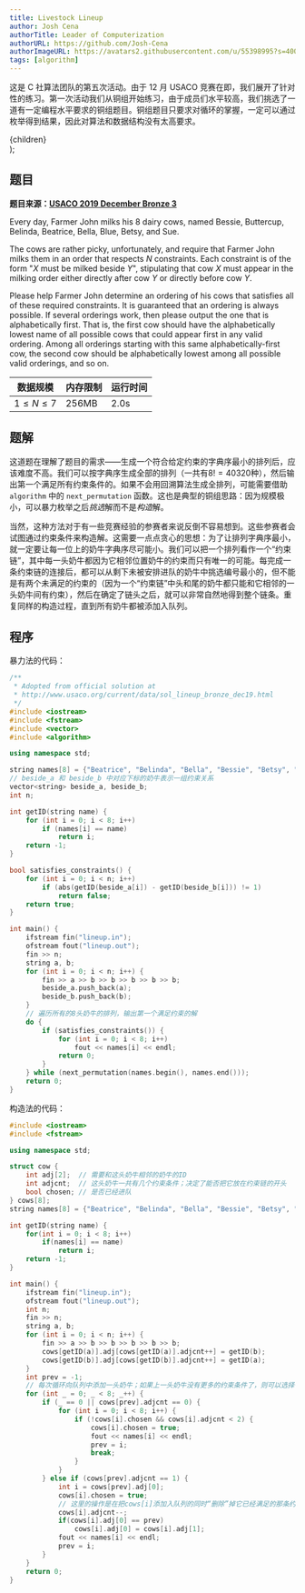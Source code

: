 ```yaml
---
title: Livestock Lineup
author: Josh Cena
authorTitle: Leader of Computerization
authorURL: https://github.com/Josh-Cena
authorImageURL: https://avatars2.githubusercontent.com/u/55398995?s=400&u=88dc0dcb0691877524dd8739db9fde7ed4fa9721&v=4
tags: [algorithm]
---
```


这是 C 社算法团队的第五次活动。由于 12 月 USACO 竞赛在即，我们展开了针对性的练习。第一次活动我们从铜组开始练习，由于成员们水平较高，我们挑选了一道有一定编程水平要求的铜组题目。铜组题目只要求对循环的掌握，一定可以通过枚举得到结果，因此对算法和数据结构没有太高要求。

<!--truncate-->

  <div
    style={{
      backgroundColor: color,
      borderRadius: '10px',
      color: '#fff',
      padding: '1em',
      marginBottom: '1em',
      marginTop: '1em',
    }}>
    {children}
  </div>
);

## 题目

<question>

**题目来源：[USACO 2019 December Bronze 3](http://www.usaco.org/index.php?page=viewproblem2&cpid=965)**

Every day, Farmer John milks his 8 dairy cows, named Bessie, Buttercup, Belinda, Beatrice, Bella, Blue, Betsy, and Sue.

The cows are rather picky, unfortunately, and require that Farmer John milks them in an order that respects $N$ constraints. Each constraint is of the form "$X$ must be milked beside $Y$", stipulating that cow $X$ must appear in the milking order either directly after cow $Y$ or directly before cow $Y$.

Please help Farmer John determine an ordering of his cows that satisfies all of these required constraints. It is guaranteed that an ordering is always possible. If several orderings work, then please output the one that is alphabetically first. That is, the first cow should have the alphabetically lowest name of all possible cows that could appear first in any valid ordering. Among all orderings starting with this same alphabetically-first cow, the second cow should be alphabetically lowest among all possible valid orderings, and so on.

| 数据规模      | 内存限制 | 运行时间 |
| ------------- | -------- | -------- |
| $1\le N\le 7$ | 256MB    | 2.0s     |

</question>

## 题解

这道题在理解了题目的需求——生成一个符合给定约束的字典序最小的排列后，应该难度不高。我们可以按字典序生成全部的排列（一共有$8!=40320$种），然后输出第一个满足所有约束条件的。如果不会用回溯算法生成全排列，可能需要借助 `algorithm` 中的 `next_permutation` 函数。这也是典型的铜组思路：因为规模极小，可以暴力枚举之后*挑选*解而不是*构造*解。

当然，这种方法对于有一些竞赛经验的参赛者来说反倒不容易想到。这些参赛者会试图通过约束条件来构造解。这需要一点点贪心的思想：为了让排列字典序最小，就一定要让每一位上的奶牛字典序尽可能小。我们可以把一个排列看作一个“约束链”，其中每一头奶牛都因为它相邻位置奶牛的约束而只有唯一的可能。每完成一条约束链的连接后，都可以从剩下未被安排进队的奶牛中挑选编号最小的，但不能是有两个未满足的约束的（因为一个“约束链”中头和尾的奶牛都只能和它相邻的一头奶牛间有约束），然后在确定了链头之后，就可以非常自然地得到整个链条。重复同样的构造过程，直到所有奶牛都被添加入队列。

## 程序

暴力法的代码：

```cpp
/**
 * Adopted from official solution at
 * http://www.usaco.org/current/data/sol_lineup_bronze_dec19.html
 */
#include <iostream>
#include <fstream>
#include <vector>
#include <algorithm>

using namespace std;

string names[8] = {"Beatrice", "Belinda", "Bella", "Bessie", "Betsy", "Blue", "Buttercup", "Sue"};
// beside_a 和 beside_b 中对应下标的奶牛表示一组约束关系
vector<string> beside_a, beside_b;
int n;

int getID(string name) {
    for (int i = 0; i < 8; i++)
        if (names[i] == name)
            return i;
    return -1;
}

bool satisfies_constraints() {
    for (int i = 0; i < n; i++)
        if (abs(getID(beside_a[i]) - getID(beside_b[i])) != 1)
            return false;
    return true;
}

int main() {
    ifstream fin("lineup.in");
    ofstream fout("lineup.out");
    fin >> n;
    string a, b;
    for (int i = 0; i < n; i++) {
        fin >> a >> b >> b >> b >> b >> b;
        beside_a.push_back(a);
        beside_b.push_back(b);
    }
    // 遍历所有的8头奶牛的排列，输出第一个满足约束的解
    do {
        if (satisfies_constraints()) {
            for (int i = 0; i < 8; i++)
                fout << names[i] << endl;
            return 0;
        }
    } while (next_permutation(names.begin(), names.end()));
    return 0;
}
```

构造法的代码：

```cpp
#include <iostream>
#include <fstream>

using namespace std;

struct cow {
    int adj[2];  // 需要和这头奶牛相邻的奶牛的ID
    int adjcnt;  // 这头奶牛一共有几个约束条件；决定了能否把它放在约束链的开头
    bool chosen; // 是否已经进队
} cows[8];
string names[8] = {"Beatrice", "Belinda", "Bella", "Bessie", "Betsy", "Blue", "Buttercup", "Sue"};

int getID(string name) {
    for(int i = 0; i < 8; i++)
        if(names[i] == name)
            return i;
    return -1;
}

int main() {
    ifstream fin("lineup.in");
    ofstream fout("lineup.out");
    int n;
    fin >> n;
    string a, b;
    for (int i = 0; i < n; i++) {
        fin >> a >> b >> b >> b >> b >> b;
        cows[getID(a)].adj[cows[getID(a)].adjcnt++] = getID(b);
        cows[getID(b)].adj[cows[getID(b)].adjcnt++] = getID(a);
    }
    int prev = -1;
    // 每次循环向队列中添加一头奶牛；如果上一头奶牛没有更多的约束条件了，则可以选择一头新的，否则选择需要和上一头相邻的奶牛
    for (int _ = 0; _ < 8; _++) {
        if (_ == 0 || cows[prev].adjcnt == 0) {
            for (int i = 0; i < 8; i++) {
                if (!cows[i].chosen && cows[i].adjcnt < 2) {
                    cows[i].chosen = true;
                    fout << names[i] << endl;
                    prev = i;
                    break;
                }
            }
        } else if (cows[prev].adjcnt == 1) {
            int i = cows[prev].adj[0];
            cows[i].chosen = true;
            // 这里的操作是在把cows[i]添加入队列的同时“删除”掉它已经满足的那条约束
            cows[i].adjcnt--;
            if(cows[i].adj[0] == prev)
                cows[i].adj[0] = cows[i].adj[1];
            fout << names[i] << endl;
            prev = i;
        }
    }
    return 0;
}
```
